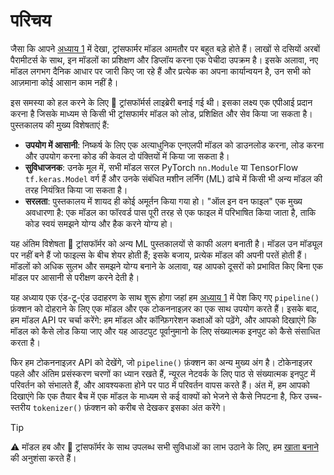 # परिचय

<CourseFloatingBanner
    chapter={2}
    classNames="absolute z-10 right-0 top-0"
/>

जैसा कि आपने [अध्याय 1](/course/chapter1) में देखा, ट्रांसफार्मर मॉडल आमतौर पर बहुत बड़े होते हैं। लाखों से दसियों अरबों पैरामीटर्स के साथ, इन मॉडलों का प्रशिक्षण और डिप्लॉय करना एक पेचीदा उपक्रम है। इसके अलावा, नए मॉडल लगभग दैनिक आधार पर जारी किए जा रहे हैं और प्रत्येक का अपना कार्यान्वयन है, उन सभी को आज़माना कोई आसान काम नहीं है।

इस समस्या को हल करने के लिए 🤗 ट्रांसफॉर्मर्स लाइब्रेरी बनाई गई थी। इसका लक्ष्य एक एपीआई प्रदान करना है जिसके माध्यम से किसी भी ट्रांसफार्मर मॉडल को लोड, प्रशिक्षित और सेव किया जा सकता है। पुस्तकालय की मुख्य विशेषताएं हैं:

- **उपयोग में आसानी**: निष्कर्ष के लिए एक अत्याधुनिक एनएलपी मॉडल को डाउनलोड करना, लोड करना और उपयोग करना कोड की केवल दो पंक्तियों में किया जा सकता है।
- **सुविधाजनक**: उनके मूल में, सभी मॉडल सरल PyTorch `nn.Module` या TensorFlow `tf.keras.Model` वर्ग हैं और उनके संबंधित मशीन लर्निंग (ML) ढांचे में किसी भी अन्य मॉडल की तरह नियंत्रित किया जा सकता है।
- **सरलता**: पुस्तकालय में शायद ही कोई अमूर्तन किया गया हो। "ऑल इन वन फाइल" एक मुख्य अवधारणा है: एक मॉडल का फॉरवर्ड पास पूरी तरह से एक फाइल में परिभाषित किया जाता है, ताकि कोड स्वयं समझने योग्य और हैक करने योग्य हो।

यह अंतिम विशेषता 🤗 ट्रांसफॉर्मर को अन्य ML पुस्तकालयों से काफी अलग बनाती है। मॉडल उन मॉड्यूल पर नहीं बने हैं
जो फाइल्स के बीच शेयर होती हैं; इसके बजाय, प्रत्येक मॉडल की अपनी परतें होती हैं। मॉडलों को अधिक सुलभ और समझने योग्य बनाने के अलावा, यह आपको दूसरों को प्रभावित किए बिना एक मॉडल पर आसानी से परीक्षण करने देती है।

यह अध्याय एक एंड-टू-एंड उदाहरण के साथ शुरू होगा जहां हम [अध्याय 1](/course/chapter1) में पेश किए गए `pipeline()` फ़ंक्शन को दोहराने के लिए एक मॉडल और एक टोकननाइज़र का एक साथ उपयोग करते हैं। इसके बाद, हम मॉडल API पर चर्चा करेंगे: हम मॉडल और कॉन्फ़िगरेशन कक्षाओं को पढ़ेंगे, और आपको दिखाएंगे कि मॉडल को कैसे लोड किया जाए और यह आउटपुट पूर्वानुमानो के लिए संख्यात्मक इनपुट को कैसे संसाधित करता है।

फिर हम टोकननाइज़र API को देखेंगे, जो `pipeline()` फ़ंक्शन का अन्य मुख्य अंग है। टोकेनाइज़र पहले और अंतिम प्रसंस्करण चरणों का ध्यान रखते हैं, न्यूरल नेटवर्क के लिए पाठ से संख्यात्मक इनपुट में परिवर्तन को संभालते हैं, और आवश्यकता होने पर पाठ में परिवर्तन वापस करते हैं। अंत में, हम आपको दिखाएंगे कि एक तैयार बैच में एक मॉडल के माध्यम से कई वाक्यों को भेजने से कैसे निपटना है, फिर उच्च-स्तरीय `tokenizer()` फ़ंक्शन को करीब से  देखकर इसका अंत करेंगे।

> [!TIP]
> ⚠️ मॉडल हब और 🤗 ट्रांसफॉर्मर के साथ उपलब्ध सभी सुविधाओं का लाभ उठाने के लिए, हम <a href="https://huggingface.co/join">खाता बनाने</a> की अनुशंसा करते हैं।

